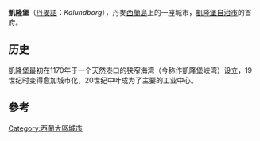 {{Multiple issues|
{{Expand language|1=en|time=2020-10-31T05:28:38+00:00}}
{{Refimprove|time=2020-10-31T05:28:38+00:00}}
}}
{{Infobox settlement
| official_name   = 凱隆堡
| native_name     = Kalundborg
| settlement_type = 首府
| image_skyline   = H%C3%A6rvigen_med_Vor_Frue_Kirke_i_baggrunden_-_Kalundborg.jpg
| pushpin_map     = Denmark
| coordinates     = {{coord|55|40|53|N|11|5|6|E|display=inline,title}}
| subdivision_type  = 國家
| subdivision_name  = {{flag|Denmark}}
| subdivision_type1 = 大區
| subdivision_name1 = [[西蘭大區|西蘭大區]]
| subdivision_type2 = 自治市
| subdivision_name2 = [[凱隆堡自治市|凱隆堡自治市]]
| population      = 16,295人<ref>[https://m.statbank.dk/TableInfo/BY3?lang=en BY3: population 1st January, by urban areas] The Mobile Statbank from [[Statistics_Denmark|Statistics Denmark]]</ref>
| timezone        = [[UTC+01:00|UTC+01:00]]
| postal_code     = 4400
}}

'''凱隆堡'''（[[丹麥語|丹麥語]]：''Kalundborg''），丹麥[[西蘭島|西蘭島]]上的一座城市，[[凱隆堡自治市|凱隆堡自治市]]的首府。

== 历史 ==
凱隆堡最初在1170年于一个天然港口的狭窄海湾（今称作凱隆堡峡湾）设立，19世纪时变得愈加城市化，20世纪中叶成为了主要的工业中心。

== 參考 ==
{{reflist}}

[[Category:西蘭大區城市|Category:西蘭大區城市]]